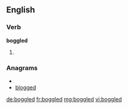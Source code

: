 ==English==

===Verb===
'''boggled'''

# {{past of|[[boggle]]}}

===Anagrams===
* {{alphagram|bdegglo}}
* [[blogged#English|blogged]]

[[de:boggled]]
[[fr:boggled]]
[[mg:boggled]]
[[vi:boggled]]